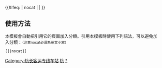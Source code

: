 {{鐵道路線|lua=1
| 模板名稱 = 杭长客运专线
| 名稱 = [[杭长客运专线]]
| 代表色 =#0033c9
| Logo = [[File:China Railways.svg|17px]]
| 背景顏色 = #FFFFFF
| 車站列表 = （[[沪杭客运专线]]←）#杭州东 ~ 杭州南 ~ %''[[杭州南杭长线路所]]''% ~ 诸暨 ~ 义乌 ~ %''[[塘雅线路所]]''% ~ %''[[东孝线路所]]''% ~ 金华 ~ 龙游站 (浙江省) ~ 衢州 ~ 江山 ~ 玉山南 ~ %''[[京福线路所]]''% ~ 上饶 ~ 弋阳 ~ 鹰潭北 ~ 抚州东 ~ 进贤南 ~ %''[[横岗线路所]]''% ~ 南昌西 ~ %''[[向莆线路所]]''% ~ 高安 ~ 新余北 ~ 宜春 ~ 萍乡北 ~ 醴陵东 ~ %''[[长沙东南线路所]]''% ~ #长沙南#（→[[长昆客运专线]]）
| 註釋 =该线系[[沪昆客运专线]]的一部分
}}
<includeonly>{{#ifeq: {{{1}}} | nocat | <!--空--> | [[Category:杭长客运专线车站]]}}</includeonly><noinclude>

==使用方法==
本模板會自動把引用它的頁面加入分類。引用本模板時使用下列語法，可以避免加入分類：<small>（注意nocat必須為英文小寫）</small>
 <nowiki>{{</nowiki>{{PAGENAME}}<nowiki>|nocat}}</nowiki>
[[Category:中國鐵路路線模板|杭]]
[[Category:杭长客运专线车站|*]]
</noinclude>